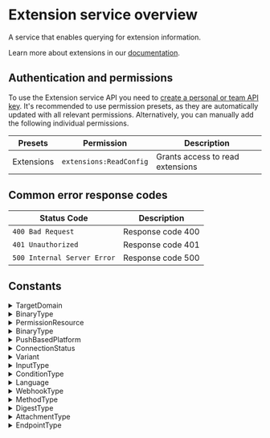 # Extension service overview

A service that enables querying for extension information.

Learn more about extensions in our [documentation](https://coralogix.com/docs/integrations/extensions/).

## Authentication and permissions

To use the Extension service API you need to [create a personal or team API key](https://coralogix.com/docs/user-guides/account-management/api-keys/api-keys/). It's recommended to use permission presets, as they are automatically updated with all relevant permissions. Alternatively, you can manually add the following individual permissions.

| Presets | Permission            | Description                                      |
|---------|-----------------------|--------------------------------------------------|
| Extensions | `extensions:ReadConfig` | Grants access to read extensions |

## Common error response codes

| Status Code | Description                           |
|-------------|---------------------------------------|
| `400 Bad Request` | Response code 400 |
| `401 Unauthorized` | Response code 401 |
| `500 Internal Server Error` | Response code 500 |

## Constants

<details>
  <summary>TargetDomain</summary>

  | Value |
|-------|
| `ACTION` |
| `ALERT` |
| `ENRICHMENT` |
| `GRAFANA_DASHBOARD` |
| `KIBANA_DASHBOARD` |
| `PARSING_RULE` |
| `SAVED_VIEW` |
| `CX_CUSTOM_DASHBOARD` |
| `METRICS_RULE_GROUP` |
| `EVENTS_TO_METRICS` |
| `ALERT_V3` |
</details>
<details>
  <summary>BinaryType</summary>

  | Value |
|-------|
| `PREVIEW_IMAGE` |
| `KIBANA_DASHBOARD_DEFINITION` |
| `GRAFANA_DASHBOARD_DEFINITION` |
| `ENRICHMENT_CSV` |
| `CX_CUSTOM_DASHBOARD_DEFINITION` |
</details>
<details>
  <summary>PermissionResource</summary>

  | Value |
|-------|
| `UNKNOWN` |
| `ACTION` |
| `ALERT` |
| `CUSTOM_ENRICHMENT` |
| `GEO_ENRICHMENT` |
| `SECURITY_ENRICHMENT` |
| `RESOURCE_CLOUD_METADATA_ENRICHMENT` |
| `GRAFANA_DASHBOARD` |
| `KIBANA_DASHBOARD` |
| `PARSING_RULE` |
| `SAVED_VIEW` |
| `CX_CUSTOM_DASHBOARD` |
| `METRICS_RULE_GROUP` |
| `SPAN_EVENTS_TO_METRICS` |
| `LOGS_EVENTS_TO_METRICS` |
</details>
<details>
  <summary>BinaryType</summary>

  | Value |
|-------|
| `KIBANA_INDEX_PATTERN` |
</details>
<details>
  <summary>PushBasedPlatform</summary>

  | Value |
|-------|
| `UNDEFINED` |
| `PLATFORM_BITBUCKET` |
| `PLATFORM_GITHUB` |
| `PLATFORM_GITLAB` |
| `PLATFORM_AWS_SNS` |
| `PLATFORM_OPSGENIE` |
| `PLATFORM_PAGERDUTY` |
| `PLATFORM_PROMETHEUS` |
| `PLATFORM_SLACK` |
| `PLATFORM_INTERCOM` |
</details>
<details>
  <summary>ConnectionStatus</summary>

  | Value |
|-------|
| `PENDING` |
| `ACTIVE` |
| `FAILING` |
| `STATUS_UNKNOWN` |
</details>
<details>
  <summary>Variant</summary>

  | Value |
|-------|
| `DEFAULT` |
| `GCP` |
| `OAUTH` |
| `CUSTOM` |
</details>
<details>
  <summary>InputType</summary>

  | Value |
|-------|
| `API_KEY` |
| `TEXT` |
| `LIST_TEXT` |
| `MULTIPLE_SELECTION` |
| `BOOLEAN` |
| `SELECT` |
| `JSON` |
| `NUMBER` |
| `SENSITIVE_DATA` |
| `JSON_OBJECT_ARRAY` |
</details>
<details>
  <summary>ConditionType</summary>

  | Value |
|-------|
| `UNKNOWN` |
| `OR` |
| `AND` |
</details>
<details>
  <summary>Language</summary>

  | Value |
|-------|
| `UNKNOWN` |
| `BASH` |
| `JAVASCRIPT` |
</details>
<details>
  <summary>WebhookType</summary>

  | Value |
|-------|
| `UNKNOWN` |
| `GENERIC` |
| `SLACK` |
| `PAGERDUTY` |
| `SEND_LOG` |
| `EMAIL_GROUP` |
| `MICROSOFT_TEAMS` |
| `JIRA` |
| `OPSGENIE` |
| `DEMISTO` |
| `AWS_EVENT_BRIDGE` |
| `IBM_EVENT_NOTIFICATIONS` |
| `MS_TEAMS_WORKFLOW` |
</details>
<details>
  <summary>MethodType</summary>

  | Value |
|-------|
| `UNKNOWN` |
| `GET` |
| `POST` |
| `PUT` |
</details>
<details>
  <summary>DigestType</summary>

  | Value |
|-------|
| `UNKNOWN` |
| `ERROR_AND_CRITICAL_LOGS` |
| `FLOW_ANOMALIES` |
| `SPIKE_ANOMALIES` |
| `DATA_USAGE` |
</details>
<details>
  <summary>AttachmentType</summary>

  | Value |
|-------|
| `EMPTY` |
| `METRIC_SNAPSHOT` |
| `LOGS` |
</details>
<details>
  <summary>EndpointType</summary>

  | Value |
|-------|
| `ENDPOINT_TYPE_DEFAULT_OR_PUBLIC` |
| `ENDPOINT_TYPE_PRIVATE` |
</details>
